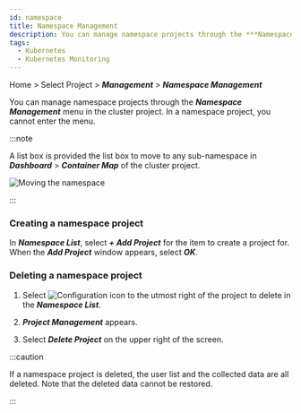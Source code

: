 ```yaml
---
id: namespace
title: Namespace Management
description: You can manage namespace projects through the ***Namespace Management*** menu in the cluster project.
tags:
  - Kubernetes
  - Kubernetes Monitoring
---
```


Home > Select Project > **_Management_** > **_Namespace Management_**

You can manage namespace projects through the **_Namespace Management_** menu in the cluster project. In a namespace project, you cannot enter the menu.

:::note

A list box is provided the list box to move to any sub-namespace in **_Dashboard_** > **_Container Map_** of the cluster project.

![Moving the namespace](https://img.whatap.io/media/images/whatap_kubernetes_container_map_namespace_project_list.png)

:::

### Creating a namespace project

In **_Namespace List_**, select **_+ Add Project_** for the item to create a project for. When the **_Add Project_** window appears, select **_OK_**.

### Deleting a namespace project

1.  Select ![Configuration icon](/img/ico-setting.svg) to the utmost right of the project to delete in the **_Namespace List_**.

2.  **_Project Management_** appears.

3.  Select **_Delete Project_** on the upper right of the screen.

:::caution

If a namespace project is deleted, the user list and the collected data are all deleted. Note that the deleted data cannot be restored.

:::
